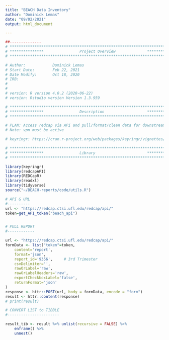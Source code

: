 ```yaml
---
title: "BEACH Data Inventory"
author: "Dominick Lemas"
date: "09/02/2021"
output: html_document

---
```


```r
##-------------- 
# **************************************************************************** #
# ***************                Project Overview              *************** #
# **************************************************************************** #

# Author:            Dominick Lemas
# Start Date:        Feb 22, 2021 
# Date Modify:       Oct 18, 2020
# IRB:               
#                   
#
# version: R version 4.0.2 (2020-06-22)
# version: Rstudio version Version 1.3.959 

# **************************************************************************** #
# ***************                Description                   *************** #
# **************************************************************************** #

# PLAN: Access redcap via API and pull/format/clean data for downstream analysis.
# Note: vpn must be active

# keyringr: https://cran.r-project.org/web/packages/keyringr/vignettes/Avoiding_plain_text_passwords_in_R_with_keyringr.html

```


```r

# **************************************************************************** #
# ***************                Library                       *************** #
# **************************************************************************** #

library(keyringr)
library(redcapAPI)
library(REDCapR)
library(readxl)
library(tidyverse)
source("~/BEACH-reports/code/utils.R")

```

```r

# API & URL
#----------
url <- "https://redcap.ctsi.ufl.edu/redcap/api/"
token=get_API_token("beach_api")


# PULL REPORT
#------------

url <- "https://redcap.ctsi.ufl.edu/redcap/api/"
formData <- list("token"=token,
    content='report',
    format='json',
    report_id='9356',     # 3rd Trimester
    csvDelimiter='',
    rawOrLabel='raw',
    rawOrLabelHeaders='raw',
    exportCheckboxLabel='false',
    returnFormat='json'
)
response <- httr::POST(url, body = formData, encode = "form")
result <- httr::content(response)
# print(result)

# CONVERT LIST to TIBBLE
#-----------------------

result_tib <- result %>% unlist(recursive = FALSE) %>% 
    enframe() %>% 
    unnest()



```

